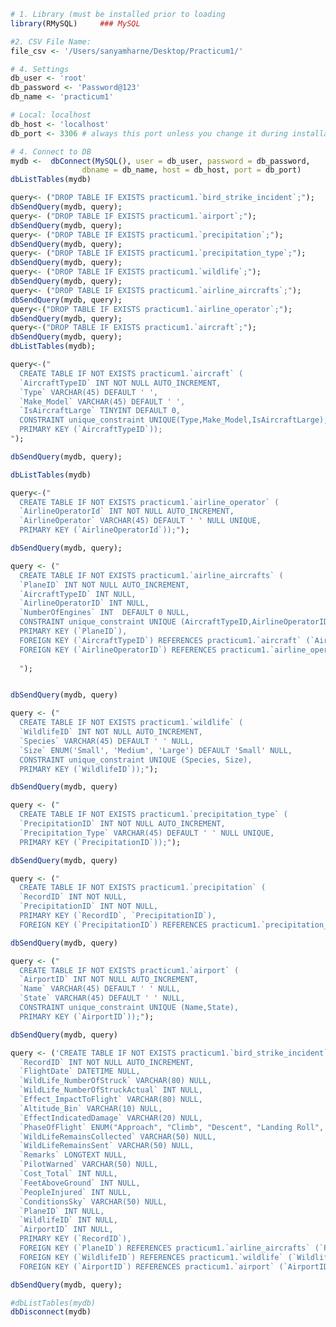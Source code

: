```r
# 1. Library (must be installed prior to loading
library(RMySQL)     ### MySQL

#2. CSV File Name:
file_csv <- '/Users/sanyamharne/Desktop/Practicum1/'

# 4. Settings
db_user <- 'root'
db_password <- 'Password@123'
db_name <- 'practicum1'

# Local: localhost
db_host <- 'localhost' 
db_port <- 3306 # always this port unless you change it during installation

# 4. Connect to DB
mydb <-  dbConnect(MySQL(), user = db_user, password = db_password,
                dbname = db_name, host = db_host, port = db_port)
dbListTables(mydb)
```


```r
query<- ("DROP TABLE IF EXISTS practicum1.`bird_strike_incident`;");
dbSendQuery(mydb, query);
query<- ("DROP TABLE IF EXISTS practicum1.`airport`;");
dbSendQuery(mydb, query);
query<- ("DROP TABLE IF EXISTS practicum1.`precipitation`;");
dbSendQuery(mydb, query);
query<- ("DROP TABLE IF EXISTS practicum1.`precipitation_type`;");
dbSendQuery(mydb, query);
query<- ("DROP TABLE IF EXISTS practicum1.`wildlife`;");
dbSendQuery(mydb, query);
query<- ("DROP TABLE IF EXISTS practicum1.`airline_aircrafts`;");
dbSendQuery(mydb, query);
query<-("DROP TABLE IF EXISTS practicum1.`airline_operator`;");
dbSendQuery(mydb, query);
query<-("DROP TABLE IF EXISTS practicum1.`aircraft`;");
dbSendQuery(mydb, query);
dbListTables(mydb);
```

```r
query<-("
  CREATE TABLE IF NOT EXISTS practicum1.`aircraft` (
  `AircraftTypeID` INT NOT NULL AUTO_INCREMENT,
  `Type` VARCHAR(45) DEFAULT ' ',
  `Make_Model` VARCHAR(45) DEFAULT ' ',
  `IsAircraftLarge` TINYINT DEFAULT 0,
  CONSTRAINT unique_constraint UNIQUE(Type,Make_Model,IsAircraftLarge),
  PRIMARY KEY (`AircraftTypeID`));
");

dbSendQuery(mydb, query);
```

```r
dbListTables(mydb)
```

```r
query<-("
  CREATE TABLE IF NOT EXISTS practicum1.`airline_operator` (
  `AirlineOperatorId` INT NOT NULL AUTO_INCREMENT,
  `AirlineOperator` VARCHAR(45) DEFAULT ' ' NULL UNIQUE,
  PRIMARY KEY (`AirlineOperatorId`));");

dbSendQuery(mydb, query);
```

```r
query <- ("
  CREATE TABLE IF NOT EXISTS practicum1.`airline_aircrafts` (
  `PlaneID` INT NOT NULL AUTO_INCREMENT,
  `AircraftTypeID` INT NULL,
  `AirlineOperatorID` INT NULL,
  `NumberOfEngines` INT  DEFAULT 0 NULL,
  CONSTRAINT unique_constraint UNIQUE (AircraftTypeID,AirlineOperatorID,NumberOfEngines),
  PRIMARY KEY (`PlaneID`),
  FOREIGN KEY (`AircraftTypeID`) REFERENCES practicum1.`aircraft` (`AircraftTypeID`),
  FOREIGN KEY (`AirlineOperatorID`) REFERENCES practicum1.`airline_operator` (`AirlineOperatorId`));
  
  ");


dbSendQuery(mydb, query)
```

```r
query <- ("
  CREATE TABLE IF NOT EXISTS practicum1.`wildlife` (
  `WildlifeID` INT NOT NULL AUTO_INCREMENT,
  `Species` VARCHAR(45) DEFAULT ' ' NULL,
  `Size` ENUM('Small', 'Medium', 'Large') DEFAULT 'Small' NULL,
  CONSTRAINT unique_constraint UNIQUE (Species, Size),
  PRIMARY KEY (`WildlifeID`));");

dbSendQuery(mydb, query)
```

```r
query <- ("
  CREATE TABLE IF NOT EXISTS practicum1.`precipitation_type` (
  `PrecipitationID` INT NOT NULL AUTO_INCREMENT,
  `Precipitation_Type` VARCHAR(45) DEFAULT ' ' NULL UNIQUE,
  PRIMARY KEY (`PrecipitationID`));");

dbSendQuery(mydb, query)
```

```r
query <- ("
  CREATE TABLE IF NOT EXISTS practicum1.`precipitation` (
  `RecordID` INT NOT NULL,
  `PrecipitationID` INT NOT NULL,
  PRIMARY KEY (`RecordID`, `PrecipitationID`),
  FOREIGN KEY (`PrecipitationID`) REFERENCES practicum1.`precipitation_type` (`PrecipitationID`));");

dbSendQuery(mydb, query)
```

```r
query <- ("
  CREATE TABLE IF NOT EXISTS practicum1.`airport` (
  `AirportID` INT NOT NULL AUTO_INCREMENT,
  `Name` VARCHAR(45) DEFAULT ' ' NULL,
  `State` VARCHAR(45) DEFAULT ' ' NULL,
  CONSTRAINT unique_constraint UNIQUE (Name,State),
  PRIMARY KEY (`AirportID`));");

dbSendQuery(mydb, query)
```

```r
query <- ('CREATE TABLE IF NOT EXISTS practicum1.`bird_strike_incident` (
  `RecordID` INT NOT NULL AUTO_INCREMENT,
  `FlightDate` DATETIME NULL,
  `WildLife_NumberOfStruck` VARCHAR(80) NULL,
  `WildLife_NumberOfStruckActual` INT NULL,
  `Effect_ImpactToFlight` VARCHAR(80) NULL,
  `Altitude_Bin` VARCHAR(10) NULL,
  `EffectIndicatedDamage` VARCHAR(20) NULL,
  `PhaseOfFlight` ENUM("Approach", "Climb", "Descent", "Landing Roll", "Take-off run", "Taxi") NULL,
  `WildLifeRemainsCollected` VARCHAR(50) NULL,
  `WildLifeRemainsSent` VARCHAR(50) NULL,
  `Remarks` LONGTEXT NULL,
  `PilotWarned` VARCHAR(50) NULL,
  `Cost_Total` INT NULL,
  `FeetAboveGround` INT NULL,
  `PeopleInjured` INT NULL,
  `ConditionsSky` VARCHAR(50) NULL,
  `PlaneID` INT NULL,
  `WildlifeID` INT NULL,
  `AirportID` INT NULL,
  PRIMARY KEY (`RecordID`),
  FOREIGN KEY (`PlaneID`) REFERENCES practicum1.`airline_aircrafts` (`PlaneID`),
  FOREIGN KEY (`WildlifeID`) REFERENCES practicum1.`wildlife` (`WildlifeID`),
  FOREIGN KEY (`AirportID`) REFERENCES practicum1.`airport` (`AirportID`));');

dbSendQuery(mydb, query);
```



```r
#dbListTables(mydb)
dbDisconnect(mydb)
```